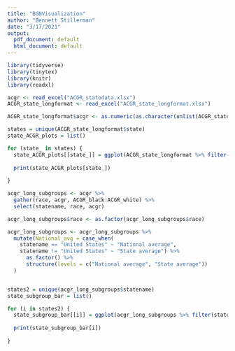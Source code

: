 ```yaml
---
title: "BGNVisualization"
author: "Bennett Stillerman"
date: "3/17/2021"
output:
  pdf_document: default
  html_document: default
---
```

```r
library(tidyverse)
library(tinytex)
library(knitr)
library(readxl)

acgr <- read_excel("ACGR_statedata.xlsx")
ACGR_state_longformat <- read_excel("ACGR_state_longformat.xlsx")
```


```r
ACGR_state_longformat$acgr <- as.numeric(as.character(unlist(ACGR_state_longformat$acgr)))

states = unique(ACGR_state_longformat$state)
state_ACGR_plots = list()

for (state_ in states) {
  state_ACGR_plots[[state_]] = ggplot(ACGR_state_longformat %>% filter(state == state_ & acgr != "NA"), aes(x = year, y = acgr)) + geom_point() + geom_smooth(method = "lm") + theme_bw() + ggtitle(state_) + ylab("ACGR for available data") + xlab("Year") 
  
  print(state_ACGR_plots[state_])
  
}

```


```r
acgr_long_subgroups <- acgr %>% 
  gather(race, acgr, ACGR_black:ACGR_white) %>% 
  select(statename, race, acgr) 

acgr_long_subgroups$race <- as.factor(acgr_long_subgroups$race)


```

```r
acgr_long_subgroups <- acgr_long_subgroups %>% 
  mutate(National_avg = case_when(
    statename == "United States" ~ "National average",
    statename != "United States" ~ "State average") %>% 
      as.factor() %>% 
      structure(levels = c("National average", "State average"))
  )


states2 = unique(acgr_long_subgroups$statename)
state_subgroup_bar = list()

for (i in states2) {
  state_subgroup_bar[[i]] = ggplot(acgr_long_subgroups %>% filter(statename == i|statename == "United States"), aes(x = race, y = acgr, fill = National_avg)) + geom_bar(position = "dodge", stat = "identity", width = 0.5) + theme_bw() + xlab("Subgroup") + ylab("ACGR") + ggtitle(i) + coord_flip()
  
  print(state_subgroup_bar[i])
  
}

```




